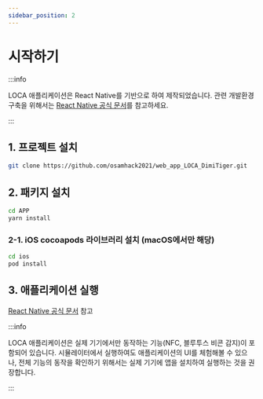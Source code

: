 ```yaml
---
sidebar_position: 2
---
```


# 시작하기

:::info

LOCA 애플리케이션은 React Native를 기반으로 하여 제작되었습니다. 관련 개발환경 구축을 위해서는 [React Native 공식 문서](https://reactnative.dev/docs/environment-setup)를 참고하세요.

:::

## 1. 프로젝트 설치

```bash
git clone https://github.com/osamhack2021/web_app_LOCA_DimiTiger.git
```

## 2. 패키지 설치

```bash
cd APP
yarn install
```

### 2-1. iOS cocoapods 라이브러리 설치 (macOS에서만 해당)

```bash
cd ios
pod install
```

## 3. 애플리케이션 실행

[React Native 공식 문서](https://reactnative.dev/docs/running-on-device) 참고

:::info

LOCA 애플리케이션은 실제 기기에서만 동작하는 기능(NFC, 블루투스 비콘 감지)이 포함되어 있습니다. 시뮬레이터에서 실행하여도 애플리케이션의 UI를 체험해볼 수 있으나, 전체 기능의 동작을 확인하기 위해서는 실제 기기에 앱을 설치하여 실행하는 것을 권장합니다.

:::

